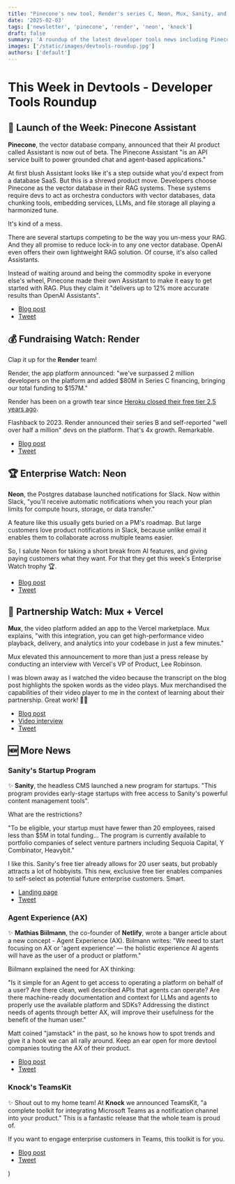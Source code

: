 ```yaml
---
title: "Pinecone's new tool, Render's series C, Neon, Mux, Sanity, and more"
date: '2025-02-03'
tags: ['newsletter', 'pinecone', 'render', 'neon', 'knock']
draft: false
summary: 'A roundup of the latest developer tools news including Pinecone Assistant, Render funding, Neon Slack alerts, Mux-Vercel partnership, and more.'
images: ['/static/images/devtools-roundup.jpg']
authors: ['default']
---
```


# This Week in Devtools - Developer Tools Roundup

## 🚀 Launch of the Week: Pinecone Assistant

**Pinecone**, the vector database company, announced that their AI product called Assistant is now out of beta. The Pinecone Assistant "is an API service built to power grounded chat and agent-based applications."

At first blush Assistant looks like it's a step outside what you'd expect from a database SaaS. But this is a shrewd product move. Developers choose Pinecone as the vector database in their RAG systems. These systems require devs to act as orchestra conductors with vector databases, data chunking tools, embedding services, LLMs, and file storage all playing a harmonized tune.

It's kind of a mess.

There are several startups competing to be the way you un-mess your RAG. And they all promise to reduce lock-in to any one vector database. OpenAI even offers their own lightweight RAG solution. Of course, it's also called Assistants.

Instead of waiting around and being the commodity spoke in everyone else's wheel, Pinecone made their own Assistant to make it easy to get started with RAG. Plus they claim it "delivers up to 12% more accurate results than OpenAI Assistants".

- [Blog post](https://www.pinecone.io/blog/pinecone-assistant-generally-available/)
- [Tweet](https://x.com/pinecone/status/1882116883681353837)

## 💰 Fundraising Watch: Render

Clap it up for the **Render** team!

Render, the app platform announced: "we've surpassed 2 million developers on the platform and added $80M in Series C financing, bringing our total funding to $157M."

Render has been on a growth tear since [Heroku closed their free tier 2.5 years ago](https://help.heroku.com/RSBRUH58/removal-of-heroku-free-product-plans-faq).

Flashback to 2023. Render announced their series B and self-reported "well over half a million" devs on the platform. That's 4x growth. Remarkable.

- [Blog post](https://render.com/blog/series-c)
- [Tweet](https://x.com/render/status/1881740128454168877)

## 🏆 Enterprise Watch: Neon

**Neon**, the Postgres database launched notifications for Slack. Now within Slack, "you'll receive automatic notifications when you reach your plan limits for compute hours, storage, or data transfer."

A feature like this usually gets buried on a PM's roadmap. But large customers love product notifications in Slack, because unlike email it enables them to collaborate across multiple teams easier.

So, I salute Neon for taking a short break from AI features, and giving paying customers what they want. For that they get this week's Enterprise Watch trophy 🏆.

- [Blog post](https://neon.tech/blog/monitor-your-neon-usage-via-slack-alerts)
- [Tweet](https://x.com/neondatabase/status/1883976202203041962)

## 🤝 Partnership Watch: Mux + Vercel

**Mux**, the video platform added an app to the Vercel marketplace. Mux explains, "with this integration, you can get high-performance video playback, delivery, and analytics into your codebase in just a few minutes."

Mux elevated this announcement to more than just a press release by conducting an interview with Vercel's VP of Product, Lee Robinson.

I was blown away as I watched the video because the transcript on the blog post highlights the spoken words as the video plays. Mux merchandised the capabilities of their video player to me in the context of learning about their partnership. Great work! 🙌🏽

- [Blog post](https://www.mux.com/blog/mux-video-vercel-marketplace)
- [Video interview](https://www.mux.com/blog/leerobinson-vercel-marketplace)
- [Tweet](https://x.com/MuxHQ/status/1879952694498193824)

## 🆕 More News

### Sanity's Startup Program

✨ **Sanity**, the headless CMS launched a new program for startups. "This program provides early-stage startups with free access to Sanity's powerful content management tools".

What are the restrictions?

"To be eligible, your startup must have fewer than 20 employees, raised less than $5M in total funding… The program is currently available to portfolio companies of select venture partners including Sequoia Capital, Y Combinator, Heavybit."

I like this. Sanity's free tier already allows for 20 user seats, but probably attracts a lot of hobbyists. This new, exclusive free tier enables companies to self-select as potential future enterprise customers. Smart.

- [Landing page](https://www.sanity.io/startups)
- [Tweet](https://x.com/sanity_io/status/1884270966626492550)

### Agent Experience (AX)

✨ **Mathias Biilmann**, the co-founder of **Netlify**, wrote a banger article about a new concept - Agent Experience (AX). Biilmann writes: "We need to start focusing on AX or 'agent experience' — the holistic experience AI agents will have as the user of a product or platform."

Biilmann explained the need for AX thinking:

"Is it simple for an Agent to get access to operating a platform on behalf of a user? Are there clean, well described APIs that agents can operate? Are there machine-ready documentation and context for LLMs and agents to properly use the available platform and SDKs? Addressing the distinct needs of agents through better AX, will improve their usefulness for the benefit of the human user."

Matt coined "jamstack" in the past, so he knows how to spot trends and give it a hook we can all rally around. Keep an ear open for more devtool companies touting the AX of their product.

- [Blog post](https://biilmann.blog/articles/introducing-ax/)
- [Tweet](https://x.com/biilmann/status/1884285813514739758)

### Knock's TeamsKit

✨ Shout out to my home team! At **Knock** we announced TeamsKit, "a complete toolkit for integrating Microsoft Teams as a notification channel into your product." This is a fantastic release that the whole team is proud of.

If you want to engage enterprise customers in Teams, this toolkit is for you.

- [Blog post](https://knock.app/blog/announcing-teamskit)
- [Tweet](https://x.com/knocklabs/status/1885044173620797742)

)
